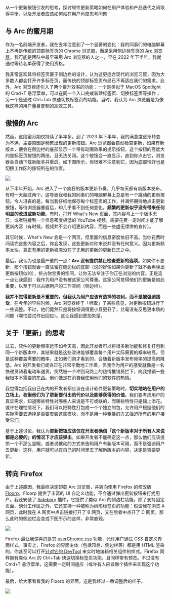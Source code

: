 从一个更新按钮引发的思考，探讨软件更新策略如何在用户体验和产品迭代之间取得平衡，以及开发者应该如何站在用户角度思考问题
`

## 与 Arc 的蜜月期

作为一名前端开发者，我在去年注意到了一个显著的变化：我的同事们的电脑屏幕上不再是传统的顶部标签页的 Chrome 浏览器，而是采用侧边标签页的 [Arc 浏览器](https://arc.net/)。我可能是团队中最早采用 Arc 浏览器的人之一，早在 2022 年下半年，我就通过等待名单获得了使用资格。

我非常喜欢其将标签页置于侧边栏的设计，认为这更适合现代的浏览习惯，因为大多数人都会打开许多标签页，而传统的顶部标签页布局已不再适应我们的需求。此外，Arc 浏览器还引入了两个提升效率的功能：一个是类似于 MacOS Spotlight 的 Cmd+T 悬浮菜单，可以在同一个入口完成新建标签页、切换标签页等操作；另一个是通过 Ctrl+Tab 快速切换标签页的功能。当时，我认为 Arc 浏览器是为像我这样的用户量身定制的高效工具。

## 傲慢的 Arc

然而，这段蜜月期仅持续了半年多。到了 2023 年下半年，我的满意度逐渐转变为不满，主要原因是频繁出现的更新按钮。Arc 浏览器会自动检查更新，如果有新版本，便会在侧边栏的底部显示一个带有动画效果的提示按钮，这个按钮的高度大约是标签页按钮的两倍，且无法关闭。这个按钮会一直显示，直到你点击它，浏览器会自动下载新版本并重启。如下图所示，你很难不注意到它，因为底部恰好也是切换工作区的按钮所在的位置。

![](/images/uploads/i-uninstalled-arc-0.png)

从下半年开始，Arc 进入了一个疯狂的版本更新节奏，几乎每天都有新版本发布，有时一天超过两个。这导致我和我的同事们的电脑屏幕上总是有一个跳动的更新按钮。令人沮丧的是，每当我仔细地保存每个标签页的工作，并满怀期待地点击更新按钮，等待浏览器重启后，却几乎看不到任何变化。**频繁的更新似乎没有带来任何明显的改进或新功能**。有时，打开 What's New 页面，其内容与上一个版本无异，或者链接到一个信息密度极低的 YouTube 视频，需要花费一定时间才能了解更新内容（有时候，视频并不会介绍更新内容，而是一些虚无缥缈的宣传）。

其它时候，What's New 会是一个网页，但里面的信息密度依旧不高。当你花费时间读完这些内容之后，你会发现，这些更新对你来说并没有任何意义。因为更新频率太快，真正有用的更新被淹没在了无用的更新的更新日志之中。

最后，我认为也是最严重的一点：**Arc 没有提供禁止检查更新的选项**。如果你不更新，那个按钮就会一直驻留在侧边栏的底部（说的好像如果你更新了就不会再弹出更新按钮似的），挤占你宝贵的空间，让你无法专注于你正在浏览的内容。正是这一点让我感到：我作为用户没有被这家公司尊重。这家公司觉得他们的更新是如此重要，以至于可以占据用户的工作空间（侧边栏）。

**我并不觉得更新是不重要的，但我认为用户应该有选择的权利，而不是被强迫接受**，在今年的早些时候，Arc 浏览器终于「听取」了某些意见，对更新按钮进行了一些调整。不过，他们竟然只是将按钮调得更小且更丑了，丝毫没有反思更本质的问题（哪怕尝试作出回应）。这让我感到更加失望。

## 关于「更新」的思考

过去，软件的更新频率远不如今天高，因此开发者可以将很多新功能和修复打包到同一个新版本中，其结果就是这些改进能够覆盖每个用户实际需要的概率较高。但是这种覆盖需要的概率，正如我们刚才看到的，会随着新版本发布频率的提高的降低。Arc 的开发者们或许正在非常辛勤地工作着，但我作为用户的感受就像是一名快递员骑着电动车送货，突然被一个冲到马路上的热情推销员拦下，向我推销一些我根本不需要的东西。他们像是在消费我使用他们的软件的热情。

我觉得包括我自己在内的开发者都应该在设计软件更新策略时，**切实地站在用户的立场上，权衡他们为了更新要付出的代价以及能够获得的价值**。我们要考虑用户的真实需求，知道哪些特性对哪些人来说是不可或缺的，而哪些特性只是锦上添花。或许在理性情况下，我们可以把特性打包成一个个独立的包，允许用户根据他们的实际需要去选择是否要安装这些模块，而不是用一种粗暴的方式强迫所有的用户接受它们。

基于上述讨论，我认为**更新按钮应该仅在开发者确信「这个新版本对于所有人来说都是必要的」的情况下才应该弹出**。如果开发者不能确定这一点，那么他们应该提供一个不那么显眼，或者说被动的方式来告知用户有新版本可用，而不是强迫用户去更新。这样，用户就可以在自己的时间里去了解新版本的内容，决定是否要更新。

## 转向 Firefox

由于上述原因，我最终决定卸载 Arc 浏览器，并转向使用 Firefox 的修改版 [Floorp](https://floorp.app/en)。Floorp 提供了丰富的 UI 自定义功能，不会通过弹出更新按钮来打扰用户。我还安装了 [Sidebery](https://github.com/mbnuqw/sidebery) 插件，它提供了类似 Arc 的侧边栏功能，除了支持固定页面、划分工作区之外，它还支持一种被称为树形标签页的功能：假设我在浏览 A 网页，此时我在 A 网页中点击链接打开了 B 网页，又在后者中点开了 C 网页，那么此时的侧边栏会变成下图所示的这样，非常直观。

![](/images/uploads/i-uninstalled-arc-2.png)

Firefox 最让我惊喜的是其 [userChrome.css](https://www.userchrome.org/) 功能，允许用户通过 CSS 自定义界面样式。事实上，Firefox 的界面主体（包括顶栏、侧边栏等）都是用 HTML 渲染的，你甚至可以打开[针对它的 DevTool](https://www.userchrome.org/) 来实时地编辑相关组件的样式。Firefox 同样拥有类似 Arc 的 Ctrl+Tab 快速切换标签页功能，且同样带有预览。不过没有 Cmd+T 悬浮菜单，这需要一定时间适应（或许有人应该做个插件来实现这个功能）。

最后，给大家看看我的 Floorp 的界面，这是我经过一番调整后的样子。

![](/images/uploads/i-uninstalled-arc-1.png)
